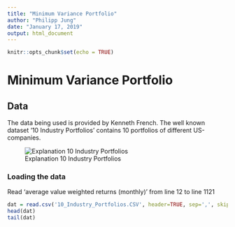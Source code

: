 ```yaml
---
title: "Minimum Variance Portfolio"
author: "Philipp Jung"
date: "January 17, 2019"
output: html_document
---
```


```r
knitr::opts_chunk$set(echo = TRUE)
```
# Minimum Variance Portfolio

## Data
The data being used is provided by Kenneth French. The well known dataset '10 Industry Portfolios' contains 10 portfolios of different US-companies.

![Explanation 10 Industry Portfolios](10-industry-portfolio-explanation.png)

### Loading the data
Read 'average value weighted returns (monthly)' from line 12 to line 1121
```r
dat = read.csv('10_Industry_Portfolios.CSV', header=TRUE, sep=',', skip = 11, nrows = 1109)
head(dat)
tail(dat)
```